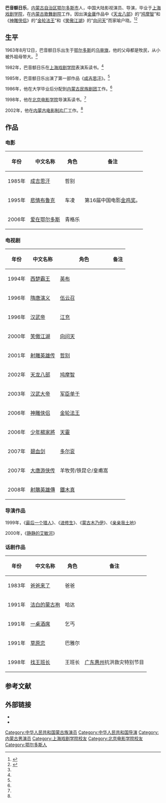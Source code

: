 {{艺人
|姓名     = 巴音额日乐
|类型     = 男演员
|图片     =
|图片简介 = 
|原名     = 
|昵称     = 
|其他艺名 = 
|国籍     = {{PRC}}
|民族     = [[蒙古族|蒙古族]]
|出生日期 = {{birth date and age|1963|8|12}}
|出生地点 = {{CHN}}[[内蒙古|内蒙古]][[鄂尔多斯|鄂尔多斯]]
|逝世日期 = <!--卒年在前生年在后{{death date and age|YYYY|MM|DD|YYYY|MM|DD}} -->
|逝世地点 = 
|职业     =  演员、导演
|语言     =  汉语、蒙古语
|教育程度 = [[上海戏剧学院|上海戏剧学院]]
|宗教信仰 = [[藏传佛教|藏传佛教]]
|配偶     = [[巴德玛|巴德玛]]<!--{{marriage|姓名|结婚年|}} -->
|儿女     = 
|父母     = 
|代表作   = 
|活跃年代 = 1985年至今
|经纪公司 = 
|网站 = 
|奖项 = 
|IMDb = 
}}
'''巴音额日乐'''{{BD|1963年|8月12日|||catIdx=B巴}}，[[内蒙古自治区|内蒙古自治区]][[鄂尔多斯市|鄂尔多斯市]]人，中国大陆影视演员、导演，毕业于[[上海戏剧学院|上海戏剧学院]]，在[[内蒙古歌舞剧院|内蒙古歌舞剧院]]工作。因出演[[金庸|金庸]]作品中《[[天龙八部|天龙八部]]》的“[[鸠摩智|鸠摩智]]”和《[[神雕侠侣|神雕侠侣]]》的“[[金轮法王|金轮法王]]”和《[[笑傲江湖|笑傲江湖]]》的“[[向问天|向问天]]”而家喻户晓。<ref>{{cite web|url=http://www.hljnews.cn/by_shb/system/2003/03/22/000008554.shtml|title=巴音：我跟哲别有缘|date=2003-03-22|accessdate=2012-03-14|work=黑龙江新闻网}}{{dead link|date=2017年12月 |bot=InternetArchiveBot |fix-attempted=yes }}</ref><ref name="nmgs">{{cite web |url=http://www.nmgcb.com.cn/HTML/celeb/2008052819010.html |title=巴音额日乐：我对电影很痴迷 |accessdate=2012-03-14 |date=2008-05-28 |work=内蒙古晨网 |archive-date=2008-08-28 |archive-url=https://web.archive.org/web/20080828152522/http://www.nmgcb.com.cn/HTML/celeb/2008052819010.html |dead-url=no }}</ref>

== 生平 ==
1963年8月12日，巴音额日乐出生于[[鄂尔多斯|鄂尔多斯]]的[[乌审旗|乌审旗]]，他的父母都是牧民，从小被外祖母带大。<ref name="nmgs"/>

1982年，巴音额日乐在[[上海戏剧学院|上海戏剧学院]]表演系读书。<ref name="nmgs"/>

1985年，巴音额日乐出演了第一部作品《[[成吉思汗|成吉思汗]]》。<ref name="nmgs"/>

1986年，他在大学毕业后分配到[[内蒙古民族剧团|内蒙古民族剧团]]工作。<ref name="nmgs"/>

1998年，他在[[北京电影学院|北京电影学院]]导演系读书。<ref name="nmgs"/>

2002年，他在[[内蒙古电影制片厂|内蒙古电影制片厂]]工作。<ref name="nmgs"/>

== 作品 ==
=== 电影 ===
{| class="wikitable"
|-
! 年份 !! 中文名称!! 角色 !! 备注
|-
| 1985年 || [[成吉思汗|成吉思汗]]|| 哲别 ||  
|-
| 1995年 || [[悲情布鲁克|悲情布鲁克]]|| 车凌 || 第16届中国电影[[金鸡奖|金鸡奖]]。 
|-
| 2006年 || [[爱在鄂尔多斯|爱在鄂尔多斯]]|| 青格乐 ||  
|}

=== 电视剧 ===
{| class="wikitable"
|-
! 年份 !! 中文名称 !! 角色 !! 备注
|-
| 1994年 || [[西楚霸王|西楚霸王]] || [[英布|英布]] ||  
|-
| 1996年 || [[隋唐演义|隋唐演义]] || [[伍云召|伍云召]] ||  
|-
| 1996年 || [[汉武帝|汉武帝]] || [[江充|江充]] ||  
|-
| 2000年 || [[笑傲江湖_(2001年电视剧)|笑傲江湖]] || [[向问天|向问天]] ||  
|-
| 2001年 || [[射鵰英雄傳_(2003年電視劇)|射雕英雄传]] || [[哲别|哲别]] || 
|-
| 2002年 || [[天龙八部_(2002年电视剧)|天龙八部]] || [[鸠摩智|鸠摩智]] || 
|-
| 2003年 || [[汉武大帝|汉武大帝]] || [[军臣单于|军臣单于]] || 
|-
| 2006年 || [[神雕侠侣_(2006年电视剧)|神雕侠侣]] || [[金轮法王|金轮法王]]|| 
|-
| 2006年 || [[少年楊家將|少年楊家將]] || [[天靈|天靈]]||
|-
| 2007年 || [[碧血剑_(2007年电视剧)|碧血剑]]|| [[多尔衮|多尔衮]] || 
|-
| 2007年 || [[大唐游侠传_(电视剧)|大唐游侠传]] || 羊牧劳/铁昆仑/皇甫嵩 || 
|-
| 2008年 || [[射鵰英雄傳_(2008年電視劇)|射鵰英雄傳]]|| [[鐵木真|鐵木真]] || 
|}

=== 导演作品 ===
1999年，《[[最后一个猎人|最后一个猎人]]》、《[[进修生|进修生]]》、《[[蒙古木乃伊|蒙古木乃伊]]》、《[[亲亲我土地|亲亲我土地]]》

2000年，《[[静静的艾敏河|静静的艾敏河]]》

=== 话剧作品 ===
{| class="wikitable"
|-
! 年份 !! 中文名称 !! 角色 !! 备注
|-
| 1983年 || [[爸爸来了|爸爸来了]] || 爸爸 || 
|-
| 1991年 || [[洁白的蒙古袍|洁白的蒙古袍]] || 哈达 ||  
|-
| 1991年 || [[一桌酒席|一桌酒席]] || 乞丐 || 
|-
| 1991年 || [[草原恋|草原恋]] || 巴雅尔 || 
|-
| 1998年 || [[找王班长|找王班长]] || 王班长 || [[广东省|广东]][[惠州市|惠州]]抗洪救灾特别节目
|}

==参考文献==
{{reflist}}

== 外部链接 ==
*{{Sinaweibo|byerl}}
*{{Douban people|1317116}}

{{Authority control}}
{{DEFAULTSORT:Bayin巴音}}
[[Category:中华人民共和国蒙古族演员|Category:中华人民共和国蒙古族演员]]
[[Category:中华人民共和国导演|Category:中华人民共和国导演]]
[[Category:内蒙古男演员|Category:内蒙古男演员]]
[[Category:上海戏剧学院校友|Category:上海戏剧学院校友]]
[[Category:北京电影学院校友|Category:北京电影学院校友]]
[[Category:鄂尔多斯人|Category:鄂尔多斯人]]